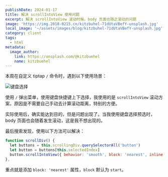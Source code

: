 ```yaml
---
publishDate: 2024-01-17
title: 解决 scrollIntoView 使用问题
excerpt: 解决 scrollIntoView 滚动时候，body 页面也随之滚动的问题
image: 'https://img.2018-0215.cn/kitzbuhel-71dUtaVBefY-unsplash.jpg'
local_image: '~/assets/images/blog/kitzbuhel-71dUtaVBefY-unsplash.jpg'
category: client
tags:
  - html
metadata:
  image_author:
    link: https://unsplash.com/@kitzbuehel
    name: kitzbuehel
---
```


本周在自定义 tiptap `/` 命令时，遇到以下使用场景：

![键盘选择](https://img.2018-0215.cn/202401202045669.png)

使用 `/` 弹出菜单，使用键盘快捷键上下选择，我使用的是 `scrollIntoView` 滚动方案，原因是不需要自己手动去计算滚动距离，特别的方便。

实际使用后，确实能达到目的，但是问题出现了。当我使用键盘选择预选时，body 页面也会随着发生滚动，这是我不想出现的。

最后搜索发现，使用以下方法可以解决：

```javascript
function scrollDiv() {
  let buttons = this.scrollingDiv.querySelectorAll('button')
  let button = buttons[this.selectedIndex]
  button.scrollIntoView({ behavior: 'smooth', block: 'nearest', inline: 'start' })
},
```

重点就是添加 `block: 'nearest'` 属性，`block` 默认为 `start`。

